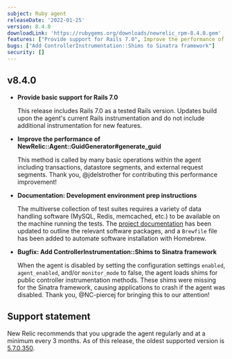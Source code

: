 ```yaml
---
subject: Ruby agent
releaseDate: '2022-01-25'
version: 8.4.0
downloadLink: 'https://rubygems.org/downloads/newrelic_rpm-8.4.0.gem'
features: ["Provide support for Rails 7.0", Improve the performance of NewRelic::Agent::GuidGenerator#generate_guid"]
bugs: ["Add ControllerInstrumentation::Shims to Sinatra framework"]
security: []
---
```


## v8.4.0

* **Provide basic support for Rails 7.0**

  This release includes Rails 7.0 as a tested Rails version. Updates build upon the agent's current Rails instrumentation and do not include additional instrumentation for new features.

* **Improve the performance of NewRelic::Agent::GuidGenerator#generate_guid**

  This method is called by many basic operations within the agent including transactions, datastore segments, and external request segments. Thank you, @jdelstrother for contributing this performance improvement!

* **Documentation: Development environment prep instructions**

  The multiverse collection of test suites requires a variety of data handling software (MySQL, Redis, memcached, etc.) to be available on the machine running the tests. The [project documentation](test/multiverse/README.md) has been updated to outline the relevant software packages, and a `Brewfile` file has been added to automate software installation with Homebrew.

* **Bugfix: Add ControllerInstrumentation::Shims to Sinatra framework**

  When the agent is disabled by setting the configuration settings `enabled`, `agent_enabled`, and/or `monitor_mode` to false, the agent loads shims for public controller instrumentation methods. These shims were missing for the Sinatra framework, causing applications to crash if the agent was disabled. Thank you, @NC-piercej for bringing this to our attention!

## Support statement

New Relic recommends that you upgrade the agent regularly and at a minimum every 3 months. As of this release, the oldest supported version is [5.7.0.350](https://docs.newrelic.com/docs/release-notes/agent-release-notes/ruby-release-notes/ruby-agent-570350).
